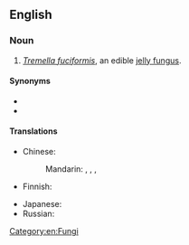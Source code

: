 ==English==
{{wikipedia}}
{{rfi|en}}
===Noun===
{{en-noun|snow fungi}}

# ''[[Tremella fuciformis]]'', an edible [[jelly fungus]].

====Synonyms====
* {{vern|silver ear fungus}}
* {{vern|white jelly mushroom}}

====Translations====
{{trans-top|''Tremella fuciformis''}}
* Chinese:
*: Mandarin: {{t+|zh|白木耳|tr=báimù'ěr|sc=Hani}}, {{t|zh|雪耳|tr=xuě'ěr|sc=Hani}}, {{t+|zh|銀耳|sc=Hani}}, {{t+|zh|银耳|tr=yín'ěr|sc=Hani}}
* Finnish: {{t|fi|valkohytykkä}}
{{trans-mid}}
* Japanese: {{t|ja|白木耳|tr=shirokikurage}}
* Russian: {{t-needed|ru}}
{{trans-bottom}}

[[Category:en:Fungi]]
